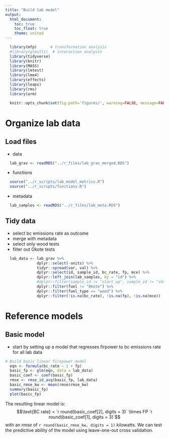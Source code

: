 ```yaml
---
title: "Build lab model"
output:
  html_document:
    toc: true
    toc_float: true
    theme: united
---
```


```r
  library(mfp)      # transformation analysis
  #library(glmulti)  # interaction analysis
  library(tidyverse)
  library(knitr)
  library(MASS)
  library(lmtest)
  library(lme4)
  library(effects)
  library(leaps)
  library(rms) 
  library(arm)
```

```r
  knitr::opts_chunk$set(fig.path='figures/', warning=FALSE, message=FALSE, cache=FALSE)
```

# Organize lab data

## Load files

* data

```r
  lab_grav <- readRDS("../r_files/lab_grav_merged.RDS")
```

* functions

```r
  source("../r_scripts/lab_model_metrics.R")
  source("../r_scripts/functions.R")
```

* metadata

```r
  lab_samples <- readRDS("../r_files/lab_meta.RDS")
```

## Tidy data

* select bc emissions rate as outcome
* merge with metadata
* select only wood tests
* filter out Okote tests

```r
  lab_data <- lab_grav %>%
              dplyr::select(-units) %>%
              tidyr::spread(var, val) %>% 
              dplyr::select(id, sample_id, bc_rate, fp, mce) %>%
              dplyr::left_join(lab_samples, by = "id") %>%
              #dplyr::filter(sample_id != "start_up", sample_id != "shutdown") %>% 
              dplyr::filter(fuel != "Okote") %>%
              dplyr::filter(fuel_type == "wood") %>%
              dplyr::filter(!is.na(bc_rate), !is.na(fp), !is.na(mce))
```

# Reference models

## Basic model

* start by setting up a model that regresses firpower to bc emissions rate for all lab data

```r
# Build basic linear firepower model
  eqn <- formula(bc_rate ~ 1 + fp)
  basic_fp <- glm(eqn, data = lab_data)
  basic_coef <- coef(basic_fp)
  rmse <- rmse_id_avg(basic_fp, lab_data)
  basic_rmse_kw <- mean(rmse$rmse_kw)
  summary(basic_fp)
  plot(basic_fp)
```

The resulting linear model is: $$\text{BC rate} = `r round(basic_coef[2], digits = 3)` \times FP `r round(basic_coef[1], digits = 3)`$$ with an *rmse* of `r round(basic_rmse_kw, digits = 1)` kilowatts. We can test the predictive ability of the model using leave-one-out cross validation.
